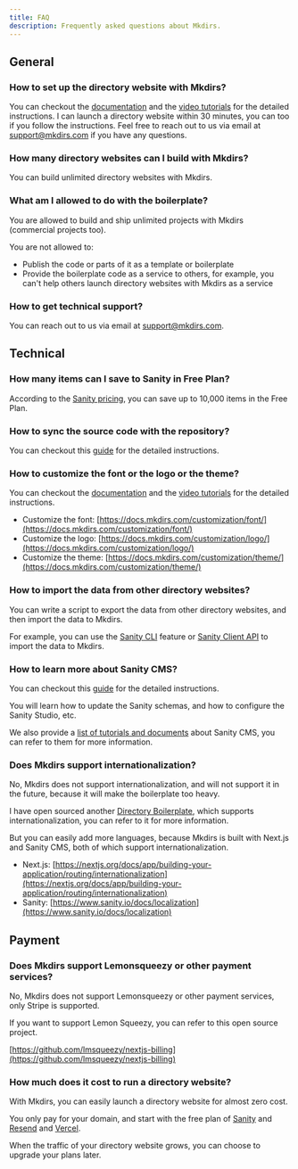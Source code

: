 ```yaml
---
title: FAQ
description: Frequently asked questions about Mkdirs.
---
```



## General

### How to set up the directory website with Mkdirs?

You can checkout the [documentation](https://docs.mkdirs.com) and the [video tutorials](https://youtube.com/@MkdirsHQ) for the detailed instructions.
I can launch a directory website within 30 minutes, you can too if you follow the instructions.
Feel free to reach out to us via email at [support@mkdirs.com](mailto:support@mkdirs.com) if you have any questions.

### How many directory websites can I build with Mkdirs?

You can build unlimited directory websites with Mkdirs.

### What am I allowed to do with the boilerplate?

You are allowed to build and ship unlimited projects with Mkdirs (commercial projects too).

You are not allowed to:
- Publish the code or parts of it as a template or boilerplate
- Provide the boilerplate code as a service to others, for example, you can't help others launch directory websites with Mkdirs as a service

### How to get technical support?

You can reach out to us via email at [support@mkdirs.com](mailto:support@mkdirs.com).

## Technical

### How many items can I save to Sanity in Free Plan?

According to the [Sanity pricing](https://www.sanity.io/pricing), you can save up to 10,000 items in the Free Plan.

### How to sync the source code with the repository?

You can checkout this [guide](https://docs.mkdirs.com/guide/develop/#how-to-sync-the-code) for the detailed instructions.

### How to customize the font or the logo or the theme?

You can checkout the [documentation](https://docs.mkdirs.com) and the [video tutorials](https://youtube.com/@MkdirsHQ) for the detailed instructions.

- Customize the font: [https://docs.mkdirs.com/customization/font/](https://docs.mkdirs.com/customization/font/)
- Customize the logo: [https://docs.mkdirs.com/customization/logo/](https://docs.mkdirs.com/customization/logo/)
- Customize the theme: [https://docs.mkdirs.com/customization/theme/](https://docs.mkdirs.com/customization/theme/)

### How to import the data from other directory websites?

You can write a script to export the data from other directory websites, and then import the data to Mkdirs.

For example, you can use the [Sanity CLI](https://www.sanity.io/docs/cli-reference) feature or [Sanity Client API](https://www.sanity.io/docs/js-client) to import the data to Mkdirs.

### How to learn more about Sanity CMS?

You can checkout this [guide](https://docs.mkdirs.com/guide/sanity/) for the detailed instructions.

You will learn how to update the Sanity schemas, and how to configure the Sanity Studio, etc.

We also provide a [list of tutorials and documents](https://docs.mkdirs.com/guide/sanity/#further-reading) about Sanity CMS, you can refer to them for more information.

### Does Mkdirs support internationalization?

No, Mkdirs does not support internationalization, and will not support it in the future, because it will make the boilerplate too heavy.

I have open sourced another [Directory Boilerplate](https://github.com/javayhu/free-directory-boilerplate), which supports internationalization, you can refer to it for more information.

But you can easily add more languages, because Mkdirs is built with Next.js and Sanity CMS, both of which support internationalization.

- Next.js: [https://nextjs.org/docs/app/building-your-application/routing/internationalization](https://nextjs.org/docs/app/building-your-application/routing/internationalization)
- Sanity: [https://www.sanity.io/docs/localization](https://www.sanity.io/docs/localization)

## Payment

### Does Mkdirs support Lemonsqueezy or other payment services?

No, Mkdirs does not support Lemonsqueezy or other payment services, only Stripe is supported.

If you want to support Lemon Squeezy, you can refer to this open source project.

[https://github.com/lmsqueezy/nextjs-billing](https://github.com/lmsqueezy/nextjs-billing)

### How much does it cost to run a directory website?

With Mkdirs, you can easily launch a directory website for almost zero cost.

You only pay for your domain, and start with the free plan of [Sanity](https://www.sanity.io/pricing) and [Resend](https://resend.com/pricing) and [Vercel](https://vercel.com/pricing).

When the traffic of your directory website grows, you can choose to upgrade your plans later.
